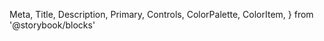   Meta,
  Title,
  Description,
  Primary,
  Controls,
  ColorPalette,
  ColorItem,
} from '@storybook/blocks'

<Meta of={TextArea} />

<Title />
<Description />
<Primary />
<Controls />

## Цветовая палитра

<br />

<ColorPalette>
  <ColorItem
    title='Цвет поля'
    colors={{ background: '#d9d7e0', text: '#1f1b2e', placeholder: '#75797f' }}
  />
</ColorPalette>
